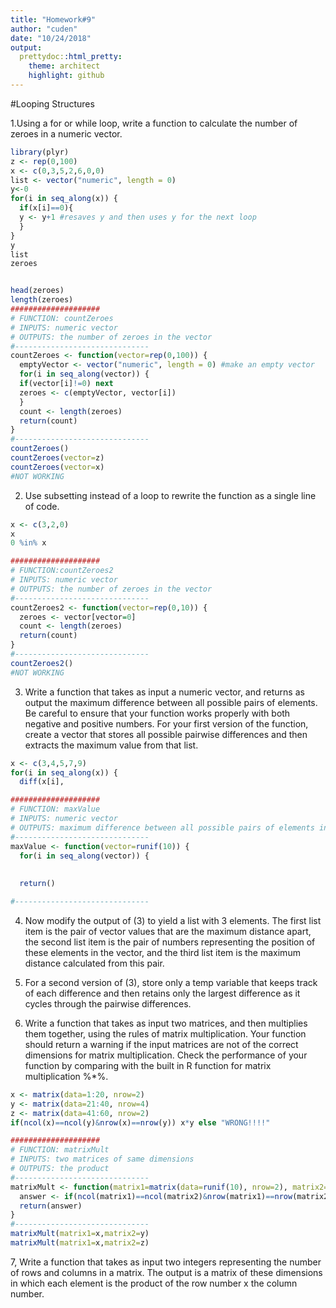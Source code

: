 ```yaml
---
title: "Homework#9"
author: "cuden"
date: "10/24/2018"
output:
  prettydoc::html_pretty:
    theme: architect
    highlight: github
---
```


#Looping Structures

1.Using a for or while loop, write a function to calculate the number of zeroes in a numeric vector.

```r
library(plyr)
z <- rep(0,100)
x <- c(0,3,5,2,6,0,0)
list <- vector("numeric", length = 0)
y<-0
for(i in seq_along(x)) {
  if(x[i]==0){
  y <- y+1 #resaves y and then uses y for the next loop
  }
}
y
list
zeroes


head(zeroes)
length(zeroes)
####################
# FUNCTION: countZeroes
# INPUTS: numeric vector
# OUTPUTS: the number of zeroes in the vector
#------------------------------
countZeroes <- function(vector=rep(0,100)) {
  emptyVector <- vector("numeric", length = 0) #make an empty vector
  for(i in seq_along(vector)) {
  if(vector[i]!=0) next
  zeroes <- c(emptyVector, vector[i])
  }
  count <- length(zeroes)
  return(count)
}
#------------------------------
countZeroes()
countZeroes(vector=z)
countZeroes(vector=x)
#NOT WORKING
```

2. Use subsetting instead of a loop to rewrite the function as a single line of code.

```r
x <- c(3,2,0)
x
0 %in% x

####################
# FUNCTION:countZeroes2
# INPUTS: numeric vector 
# OUTPUTS: the number of zeroes in the vector
#------------------------------
countZeroes2 <- function(vector=rep(0,10)) {
  zeroes <- vector[vector=0]
  count <- length(zeroes)
  return(count)
}
#------------------------------
countZeroes2()
#NOT WORKING
```


3. Write a function that takes as input a numeric vector, and returns as output the maximum difference between all possible pairs of elements. Be careful to ensure that your function works properly with both negative and positive numbers. For your first version of the function, create a vector that stores all possible pairwise differences and then extracts the maximum value from that list.

```r
x <- c(3,4,5,7,9)
for(i in seq_along(x)) {
  diff(x[i],

####################
# FUNCTION: maxValue
# INPUTS: numeric vector
# OUTPUTS: maximum difference between all possible pairs of elements in vector
#------------------------------
maxValue <- function(vector=runif(10)) {
  for(i in seq_along(vector)) {
    
  
  return()

#------------------------------
```

4. Now modify the output of (3) to yield a list with 3 elements. The first list item is the pair of vector values that are the maximum distance apart, the second list item is the pair of numbers representing the position of these elements in the vector, and the third list item is the maximum distance calculated from this pair.

5. For a second version of (3), store only a temp variable that keeps track of each difference and then retains only the largest difference as it cycles through the pairwise differences.

6. Write a function that takes as input two matrices, and then multiplies them together, using the rules of matrix multiplication. Your function should return a warning if the input matrices are not of the correct dimensions for matrix multiplication. Check the performance of your function by comparing with the built in R function for matrix multiplication %*%.

```r
x <- matrix(data=1:20, nrow=2)
y <- matrix(data=21:40, nrow=4)
z <- matrix(data=41:60, nrow=2)
if(ncol(x)==ncol(y)&nrow(x)==nrow(y)) x*y else "WRONG!!!!"

####################
# FUNCTION: matrixMult
# INPUTS: two matrices of same dimensions
# OUTPUTS: the product 
#------------------------------
matrixMult <- function(matrix1=matrix(data=runif(10), nrow=2), matrix2=matrix(data=runif(10), nrow=2)) {
  answer <- if(ncol(matrix1)==ncol(matrix2)&nrow(matrix1)==nrow(matrix2)) matrix1*matrix2 else "warning: input matrices are not of the correct dimensions for matrix multiplication"
  return(answer)
}
#------------------------------
matrixMult(matrix1=x,matrix2=y)
matrixMult(matrix1=x,matrix2=z)
```

7, Write a function that takes as input two integers representing the number of rows and columns in a matrix. The output is a matrix of these dimensions in which each element is the product of the row number x the column number.

```r

```




